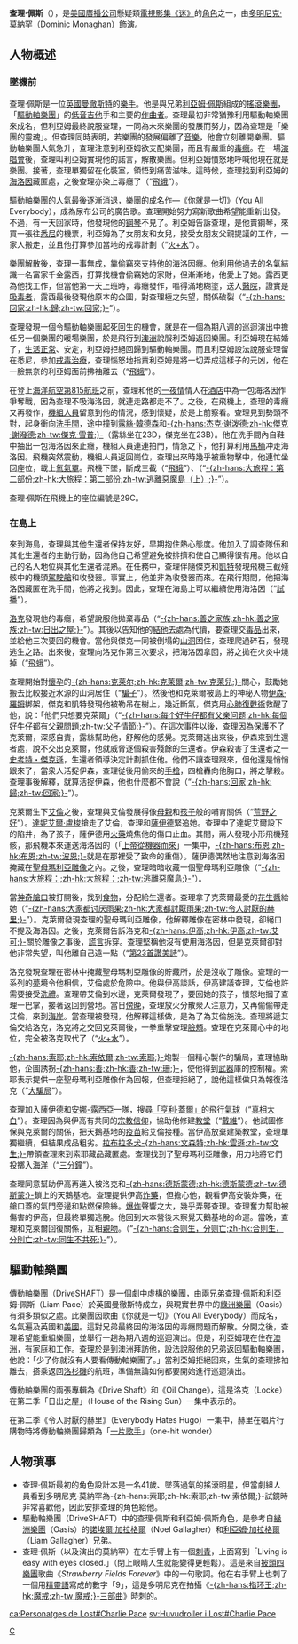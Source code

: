 {{noteTA
|1=zh-hans:《迷失》;zh-hk:《迷》;zh-tw:《Lost檔案》;
|2=zh-hans:驱动轴;zh-hk:驅動軸;zh-tw:傳動軸;
}}
{{迷失角色
| 綽號 = 查理<br>Charlie
| Image = [[File:Lost-charlie.jpg|250px]]<br />[[多明尼克·莫納罕|多明尼克·莫納罕]]飾演查理
| 最初出現 = “[[試播_(迷失)#試播（第一部份）|試播（第一部份）]]”
| 最後出現 =
| 回憶場景 =
| 首次於回憶中出現 = 
| 最後於回憶中出現 = 
| 名字 = 查理·佩斯<br />Charlie Pace
| 年齡 = 29歲
| 來自 = {{GBR}}[[曼徹斯特|曼徹斯特]]
| 職業 = [[驅動軸樂團|驅動軸樂團]]的[[低音吉他|低音吉他]]手
| 來澳洲的原因 = 遊說兄弟[[利亞姆·佩斯|利亞姆·佩斯]]回到驅動軸樂團。
| 回洛杉磯的原因 = 為驅動軸樂團的重新復出作準備。
| 演員 = [[多明尼克·莫納罕|多明尼克·莫納罕]]<br />Dominic Monaghan|
}}
'''查理·佩斯'''（{{lang-en|'''Charlie Pace'''}}），是[[美國廣播公司|美國廣播公司]]懸疑類[[電視影集|電視影集]][[迷失|《迷》]]的[[角色|角色]]之一，由[[多明尼克·莫納罕|多明尼克·莫納罕]]（Dominic Monaghan）飾演。

==人物概述==

===墜機前===
查理·佩斯是一位[[英國|英國]][[曼徹斯特|曼徹斯特]]的[[音樂家|樂手]]。他是與兄弟[[利亞姆·佩斯|利亞姆·佩斯]]組成的[[搖滾樂團|搖滾樂團]]，「[[驅動軸樂團|驅動軸樂團]]」的[[低音吉他|低音吉他]]手和主要的[[作曲家|作曲者]]。查理最初非常猶豫利用驅動軸樂團來成名，但利亞姆最終說服查理，一同為未來樂團的發展而努力，因為查理是「樂團的靈魂」。但查理同時表明，若樂團的發展偏離了[[音樂|音樂]]，他會立刻離開樂團。驅動軸樂團人氣急升，查理注意到利亞姆欲支配樂團，而且有嚴重的[[毒癮|毒癮]]。在一場[[演唱會|演唱會]]後，查理叫利亞姆實現他的諾言，解散樂團。但利亞姆憤怒地呼喊他現在就是樂團。接著，查理單獨留在化裝室，領悟到痛苦滋味。這時候，查理找到利亞姆的[[海洛因|海洛因]]藏匿處，之後查理亦染上毒癮了（“[[飛蛾_(迷失)|飛蛾]]”）。

驅動軸樂團的人氣最後逐漸消退，樂團的成名作—《你就是一切》（You All Everybody），成為尿布公司的廣告歌。查理開始努力寫新歌曲希望能重新出發。不過，有一天回家時，他發現他的[[鋼琴|鋼琴]]不見了。利亞姆告訴查理，是他賣鋼琴，來買一張往[[悉尼|悉尼]]的機票，利亞姆為了女朋友和女兒，接受女朋友父親提議的工作，一家人搬走，並且他打算參加當地的戒毒計劃（“[[火+水|火+水]]”）。

樂團解散後，查理一事無成，靠偷竊來支持他的海洛因癮。他利用他過去的名氣結識一名富家千金露西，打算找機會偷竊她的家財，但漸漸地，他愛上了她。露西更為他找工作，但當他第一天上班時，毒癮發作，嘔得滿地糊塗，送入[[醫院|醫院]]，證實是[[吸毒者|吸毒者]]，露西最後發現他原本的企圖，對查理極之失望，關係破裂（“[[回家_(迷失)|-{zh-hans:回家;zh-hk:歸;zh-tw:回家;}-]]”）。

查理發現一個令驅動軸樂團起死回生的機會，就是在一個為期八週的巡迴演出中擔任另一個樂團的暖場樂團，於是飛行到[[澳洲|澳洲]]說服利亞姆返回樂團。利亞姆現在結婚了，[[清醒|生活正常]]、安定，利亞姆拒絕回歸到驅動軸樂團。而且利亞姆設法說服查理留在悉尼，參加[[戒毒治療|戒毒治療]]，查理惱怒地指責利亞姆是將一切弄成這樣子的元凶，他在一臉無奈的利亞姆面前拂袖離去（“[[飛蛾_(迷失)|飛蛾]]”）。

在登上[[海洋航空第815航班|海洋航空第815航班]]之前，查理和他的[[一夜情|一夜情]]情人在[[酒店|酒店]]中為一包海洛因作爭奪戰，因為查理不吸海洛因，就連走路都走不了。之後，在飛機上，查理的毒癮又再發作，[[機組人員|機組人員]]留意到他的情況，感到懷疑，於是上前察看。查理見到勢頭不對，起身衝向[[洗手間|洗手間]]，途中撞到[[露絲·韓德森|露絲·韓德森]]和[[傑克·謝潑德|-{zh-hans:杰克·谢泼德;zh-hk:傑克·謝潑德;zh-tw:傑克·雪普;}-]]（露絲坐在23D，傑克坐在23B）。他在洗手間內自鞋中抽出一包海洛因來止癮，機組人員連連拍門，情急之下，他打算利用[[馬桶|馬桶]]冲走海洛因。飛機突然震動，機組人員返回崗位，查理出來時幾乎被重物擊中，他連忙坐回座位，載上[[氧氣罩|氧氣罩]]。飛機下墜，斷成三截（“[[飛蛾_(迷失)|飛蛾]]”）、（“[[逃離惡魔島|-{zh-hans:大旅程：第二部份;zh-hk:大旅程：第二部份;zh-tw:逃離惡魔島（上）;}-]]”）。

查理·佩斯在飛機上的座位編號是29C。

===在島上===

來到海島，查理與其他生還者保持友好，早期抱住熱心態度。他加入了調查隊伍和其化生還者的主動行動，因為他自己希望避免被排擠和使自己顯得很有用。他以自己的名人地位與其化生還者混熟。在任務中，查理伴隨傑克和[[凱特·奧斯頓|凱特]]發現飛機三截殘骸中的機頭[[駕駛艙|駕駛艙]]和收發器。事實上，他並非為收發器而來。在飛行期間，他把海洛因藏匿在洗手間，他將之找到。因此，查理在海島上可以繼續使用海洛因（“[[謎樣的死亡島|試播]]”）。

[[約翰·洛克_(迷失)|洛克]]發現他的毒癮，希望說服他拋棄毒品（“[[日出之屋|-{zh-hans:善之家族;zh-hk:善之家族;zh-tw:日出之屋;}-]]”）。其後以告知他的[[結他|結他]]去處為代價，要查理交[[毒品|毒品]]出來，並給他三次要回的機會。當他與傑克一同被倒塌的[[山洞|山洞]]困住，查理爬過碎石，發現逃生之路。出來後，查理向洛克作第三次要求，把海洛因拿回，將之拋在火炎中燒掉（“[[飛蛾_(迷失)|飛蛾]]”）。

查理開始對[[懷孕|懷孕]]的[[克萊爾·李特頓|-{zh-hans:克莱尔;zh-hk:克萊爾;zh-tw:克萊兒;}-]]關心，鼓勵她搬去比較接近水源的山洞居住（“[[騙子|騙子]]”）。然後他和克萊爾被島上的神秘人物[[伊森·羅姆|伊森·羅姆]]綁架，傑克和凱特發現他被勒吊在樹上，幾近斷氣，傑克用[[心肺復甦術|心肺復甦術]]救醒了他，說：「他們只想要克萊爾」（“[[每個好牛仔都有父親問題|-{zh-hans:每个好牛仔都有父亲问题;zh-hk:每個好牛仔都有父親問題;zh-tw:父子情節;}-]]”）。在這次事件以後，查理因為保護不了克萊爾，深感自責，露絲幫助他，舒解他的感覺。克萊爾逃出來後，伊森來到生還者處，說不交出克萊爾，他就威脅逐個殺害殘餘的生還者。伊森殺害了生還者之一[[史考特・傑克遜|史考特・傑克遜]]，生還者領導決定計劃抓住他。他們不讓查理跟來，但他還是悄悄跟來了，當衆人活捉伊森，查理從後用偷來的[[手槍|手槍]]，四槍轟向他胸口，將之擊殺。查理事後解釋，就算活捉伊森，他也什麼都不會說（“[[回家_(迷失)|-{zh-hans:回家;zh-hk:歸;zh-tw:回家;}-]]”）。

克萊爾生下[[艾倫·李特頓|艾倫]]之後，查理與艾倫發展得像[[母親|母親]]和[[孩子|孩子]]般的哺育關係（“[[荒野之好|荒野之好]]”）。[[達妮艾爾·盧梭|達妮艾爾·盧梭]]搶走了艾倫，查理和[[薩伊德·賈拉|薩伊德]]緊追她。查理中了達妮艾爾設下的陷井，為了孩子，薩伊德用[[火藥|火藥]]燒焦他的傷口止血。其間，兩人發現小形飛機殘骸，那飛機本來運送海洛因的（「[[上帝從機器而來|上帝從機器而來]]」一集中，[[布恩·卡莱尔|-{zh-hans:布恩;zh-hk:布恩;zh-tw:波恩;}-]]就是在那裡受了致命的重傷）。薩伊德偶然地注意到海洛因掩藏在[[聖母瑪利亞|聖母瑪利亞]][[雕像|雕像]]之內。之後，查理暗暗收藏一個聖母瑪利亞雕像（“[[逃離惡魔島|-{zh-hans:大旅程：;zh-hk:大旅程：;zh-tw:逃離惡魔島;}-]]”）。

當[[天鵝基地|神奇艙口]]被打開後，找到[[食物|食物]]，分配給生還者。查理拿了克萊爾最愛的[[花生醬|花生醬]]給她（“[[令人討厭的赫里|-{zh-hans:大家都讨厌雨果;zh-hk:大家都討厭雨果;zh-tw:令人討厭的赫里;}-]]”）。克萊爾發現查理的聖母瑪利亞雕像，他解釋雕像在密林中發現，卻絕口不提及海洛因。之後，克萊爾告訴洛克和[[伊高·東迪|-{zh-hans:伊高;zh-hk:伊高;zh-tw:艾可;}-]]關於雕像之事後，[[謊言|謊言]]拆穿。查理堅稱他沒有使用海洛因，但是克萊爾卻對他非常失望，叫他離自己遠一點（“[[第23首讚美詩|第23首讚美詩]]”）。

洛克發現查理在密林中掩藏聖母瑪利亞雕像的貯藏所，於是沒收了雕像。查理的一系列的[[夢|夢]]境令他相信，艾倫處於危險中。他與伊高談話，伊高建議查理，艾倫也許需要接受[[洗禮|洗禮]]。查理帶艾倫到水邊，克萊爾發現了，要回她的孩子，憤怒地摑了查理一巴掌，接著返回到營地。當日[[傍晚|傍晚]]，查理放火分散衆人注意力，又再偷偷帶走艾倫，來到[[海岸|海岸]]。當查理被發現，他解釋這樣做，是為了為艾倫施洗。查理將遞艾倫交給洛克，洛克將之交回克萊爾後，一拳重擊查理[[臉頰|臉頰]]。查理在克萊爾心中的地位，完全被洛克取代了（“[[火+水|火+水]]”）。

[[詹姆斯·「索耶」·福特|-{zh-hans:索耶;zh-hk:索依爾;zh-tw:索耶;}-]]炮製一個精心製作的騙局，查理協助他，企圖誘拐[[白善|-{zh-hans:善;zh-hk:善;zh-tw:珊;}-]]，使他得到[[武器|武器]]庫的控制權。索耶表示提供一座聖母瑪利亞雕像作為回報，但查理拒絕了，說他這樣做只為報復洛克（“[[大騙局|大騙局]]”）。

查理加入薩伊德和[[安娜-露西亞·科特斯|安娜-露西亞]]一隊，搜尋[[亨利·蓋爾|「亨利·蓋爾」]]的飛行[[氣球|氣球]]（“[[真相大白|真相大白]]”）。查理因為與伊高有共同的[[宗教|宗教]][[信仰|信仰]]，協助他修建[[教堂|教堂]]（“[[戴維|戴維]]”）。他試圖修保與克萊爾的關係，把天鵝基地的[[疫苗|疫苗]]給艾倫接種。當伊高放棄建築教堂，查理單獨繼續，但結果成品粗劣。[[拉布拉多犬|拉布拉多犬]][[迷失角色列表#文生|-{zh-hans:文森特;zh-hk:雲遜;zh-tw:文生;}-]]帶領查理來到索耶藏品藏匿處。查理找到了聖母瑪利亞雕像，用力地將它們投擲入[[海洋|海洋]]（“[[三分鐘|三分鐘]]”）。

查理同意幫助伊高再進入被洛克和[[德斯蒙德·夭米|-{zh-hans:德斯蒙德;zh-hk:德斯蒙德;zh-tw:德斯蒙;}-]]鎖上的天鵝基地。查理提供伊高[[炸藥|炸藥]]，但擔心他，觀看伊高安裝炸藥，在艙口蓋的氣門旁邊和點燃保險絲。[[爆炸|爆炸]]聲響之大，幾乎弄聾查理。查理奮力幫助被傷害的伊高，但最終單獨逃脫。他回到大本營後未察覺天鵝基地的命運。當晚，查理和克萊爾回復關係，互相[[親吻|親吻]]。（“[[同生不共死|-{zh-hans:合则生，分则亡;zh-hk:合則生，分則亡;zh-tw:同生不共死;}-]]”）。

== 驅動軸樂團 ==
傳動軸樂團（DriveSHAFT）是一個劇中虛構的樂團，由兩兄弟查理·佩斯和利亞姆·佩斯（Liam Pace）於英國曼徹斯特成立，與現實世界中的[[綠洲樂團|綠洲樂團]]（Oasis）有須多類似之處。此樂團因歌曲《你就是一切》（You All Everybody）而成名，名氣遍及英國和[[美國|美國]]。這對兄弟最終因的海洛因的毒癮問題而解散。分開之後，查理希望能重組樂團，並舉行一趟為期八週的巡迴演出。但是，利亞姆現在住在[[澳洲|澳洲]]，有家庭和工作。查理於是到澳洲拜訪他，設法說服他的兄弟返回驅動軸樂團，他說：「少了你就沒有人要看傳動軸樂團了。」當利亞姆拒絕回來，生氣的查理拂袖離去，搭乘返回[[洛杉磯|洛杉磯]]的航班，準備無論如何都要開始進行巡迴演出。

傳動軸樂團的兩張專輯為《Drive Shaft》和《Oil Change》，這是洛克（Locke）在第二季「日出之屋」（House of the Rising Sun）一集中表示的。

在第二季《令人討厭的赫里》（Everybody Hates Hugo）一集中，赫里在唱片行購物時將傳動軸樂團歸類為「[[一片歌手|一片歌手]]」（one-hit wonder）

==人物瑣事==
* 查理·佩斯最初的角色設計本是一名41歲、墜落過氣的搖滾明星，但當劇組人員看到多明尼克·莫納罕為-{zh-hans:索耶;zh-hk:索耶;zh-tw:索依爾;}-試鏡時非常喜歡他，因此安排查理的角色給他。
* 驅動軸樂團（DriveSHAFT）中的查理·佩斯和利亞姆·佩斯角色，是參考自[[綠洲樂團|綠洲樂團]]（Oasis）的[[諾埃爾·加拉格爾|諾埃爾·加拉格爾]]（Noel Gallagher）和[[利亞姆·加拉格爾|利亞姆·加拉格爾]]（Liam Gallagher）兄弟。
* 查理·佩斯（以及演出的莫納罕）在左手臂上有一個[[刺青|刺青]]，上面寫到「Living is easy with eyes closed.」（閉上眼睛人生就能變得更輕鬆）。這是來自[[披頭四|披頭四樂團]]歌曲《''Strawberry Fields Forever''》中的一句歌詞。他在右手臂上也刺了一個用[[精靈語|精靈語]]寫成的數字「9」，這是多明尼克在拍攝《[[魔戒三部曲|-{zh-hans:指环王;zh-hk:魔戒;zh-tw:魔戒;}-三部曲]]》時刺的。

{{迷失角色表}}

[[Category:迷失角色|C]]

[[ca:Personatges_de_Lost#Charlie_Pace|ca:Personatges de Lost#Charlie Pace]]
[[sv:Huvudroller_i_Lost#Charlie_Pace|sv:Huvudroller i Lost#Charlie Pace]]